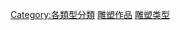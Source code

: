 {{Commons category|Sculptures by type}}
{{Container category}}

[[Category:各類型分類|Category:各類型分類]]
[[Category:雕塑作品|]]
[[Category:雕塑类型|]]
